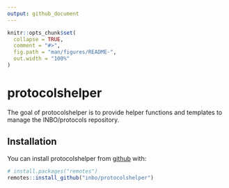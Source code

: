 ```yaml
---
output: github_document
---
```


<!-- README.md is generated from README.Rmd. Please edit that file -->

```r
knitr::opts_chunk$set(
  collapse = TRUE,
  comment = "#>",
  fig.path = "man/figures/README-",
  out.width = "100%"
)
```

# protocolshelper

The goal of protocolshelper is to provide helper functions and templates to manage the INBO/protocols repository.

## Installation

You can install protocolshelper from [github](https://github.com/inbo/protocolshelper) with:

``` r
# install.packages("remotes")
remotes::install_github("inbo/protocolshelper")
```

